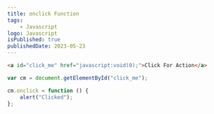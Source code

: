 ```yaml
---
title: onclick Function
tags:
    - Javascript
logo: Javascript
isPublished: true
publishedDate: 2023-05-23
---
```


```html
<a id="click_me" href="javascript:void(0);">Click For Action</a>
```

```js
var cm = document.getElementById("click_me");

cm.onclick = function () {
	alert("Clicked");
};
```
